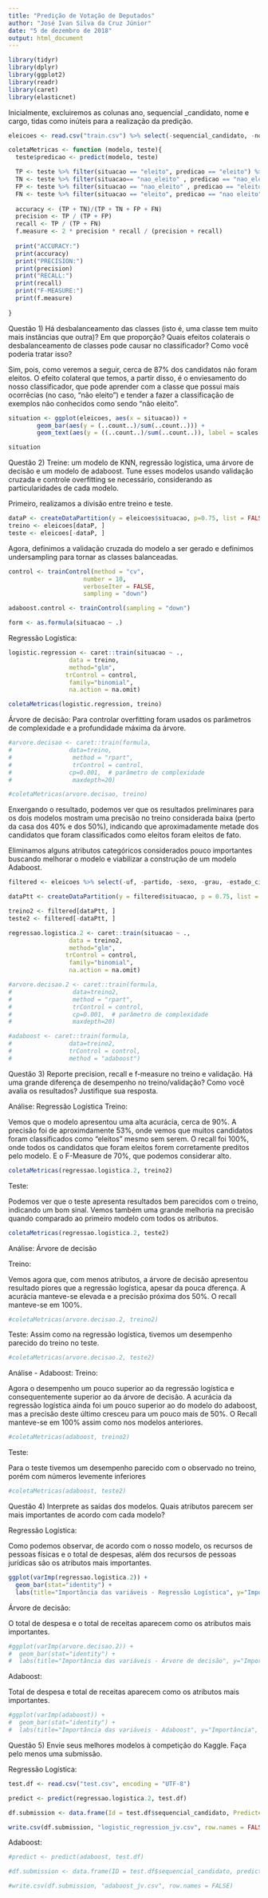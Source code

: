 ```yaml
---
title: "Predição de Votação de Deputados"
author: "José Ivan Silva da Cruz Júnior"
date: "5 de dezembro de 2018"
output: html_document
---
```


```r
library(tidyr)
library(dplyr)
library(ggplot2)
library(readr)
library(caret)
library(elasticnet)
```

Inicialmente, excluiremos as colunas ano, sequencial _candidato, nome e cargo, tidas como inúteis para a realização da predição.

```r
eleicoes <- read.csv("train.csv") %>% select(-sequencial_candidato, -nome, -ano, -cargo)

coletaMetricas <- function (modelo, teste){
  teste$predicao <- predict(modelo, teste)

  TP <- teste %>% filter(situacao == "eleito", predicao == "eleito") %>% nrow()
  TN <- teste %>% filter(situacao== "nao_eleito" , predicao == "nao_eleito" ) %>% nrow()
  FP <- teste %>% filter(situacao == "nao_eleito" , predicao == "eleito") %>% nrow() 
  FN <- teste %>% filter(situacao == "eleito", predicao == "nao eleito" ) %>% nrow()
  
  accuracy <- (TP + TN)/(TP + TN + FP + FN) 
  precision <- TP / (TP + FP)
  recall <- TP / (TP + FN)
  f.measure <- 2 * precision * recall / (precision + recall)
  
  print("ACCURACY:")
  print(accuracy)
  print("PRECISION:")
  print(precision)
  print("RECALL:")
  print(recall)
  print("F-MEASURE:")
  print(f.measure)
  
}
```

Questão 1) Há desbalanceamento das classes (isto é, uma classe tem muito mais instâncias que outra)? Em que proporção? Quais efeitos colaterais o desbalanceamento de classes pode causar no classificador? Como você poderia tratar isso? 

Sim, pois, como veremos a seguir, cerca de 87% dos candidatos não foram eleitos. O efeito colateral que temos, a partir disso, é o enviesamento do nosso classificador, que pode aprender com a classe que possui mais ocorrêcias (no caso, "não eleito") e tender a fazer a classificação de exemplos não conhecidos como sendo "não eleito".

```r
situation <- ggplot(eleicoes, aes(x = situacao)) +  
        geom_bar(aes(y = (..count..)/sum(..count..))) + 
        geom_text(aes(y = ((..count..)/sum(..count..)), label = scales::percent((..count..)/sum(..count..))), stat = "count", vjust = -0.25) + labs(title = "Proporção da situação final dos candidatos", y = "Proporção", x = "Situação do candidato")

situation
```

Questão 2) Treine: um modelo de KNN, regressão logística, uma árvore de decisão e um modelo de adaboost. Tune esses modelos usando validação cruzada e controle overfitting se necessário, considerando as particularidades de cada modelo.

Primeiro, realizamos a divisão entre treino e teste.
```r
dataP <- createDataPartition(y = eleicoes$situacao, p=0.75, list = FALSE)
treino <- eleicoes[dataP, ]
teste <- eleicoes[-dataP, ]
```

Agora, definimos a validação cruzada do modelo a ser gerado e definimos undersampling para tornar as classes balanceadas.

```r
control <- trainControl(method = "cv", 
                     number = 10, 
                     verboseIter = FALSE,
                     sampling = "down")

adaboost.control <- trainControl(sampling = "down")

form <- as.formula(situacao ~ .)
```

Regressão Logística:
```r
logistic.regression <- caret::train(situacao ~ .,
                 data = treino,
                 method="glm",
                trControl = control,
                 family="binomial",
                 na.action = na.omit)

coletaMetricas(logistic.regression, treino)
```

Árvore de decisão:
  Para controlar overfitting foram usados os parâmetros de complexidade e a profundidade máxima da árvore.

```r
#arvore.decisao <- caret::train(formula,
#                data=treino,
#                 method = "rpart",
#                 trControl = control,
#                cp=0.001,  # parâmetro de complexidade
#                 maxdepth=20)

#coletaMetricas(arvore.decisao, treino)
```

Enxergando o resultado, podemos ver que os resultados preliminares para os dois modelos mostram uma precisão no treino considerada baixa (perto da casa dos 40% e dos 50%), indicando que aproximadamente metade dos candidatos que foram classificados como eleitos foram eleitos de fato.

Eliminamos alguns atributos categóricos considerados pouco importantes buscando melhorar o modelo e viabilizar a construção de um modelo Adaboost.

```r
filtered <- eleicoes %>% select(-uf, -partido, -sexo, -grau, -estado_civil, -ocupacao)

dataPtt <- createDataPartition(y = filtered$situacao, p = 0.75, list = FALSE)

treino2 <- filtered[dataPtt, ]
teste2 <- filtered[-dataPtt, ]

regressao.logistica.2 <- caret::train(situacao ~ .,
                 data = treino2,
                 method="glm",
                trControl = control,
                 family="binomial",
                 na.action = na.omit)
```

```r
#arvore.decisao.2 <- caret::train(formula,
#                 data=treino2,
#                 method = "rpart",
#                 trControl = control,
#                 cp=0.001,  # parâmetro de complexidade
#                 maxdepth=20)

```
```r
#adaboost <- caret::train(formula,
#                data=treino2,
#                trControl = control,
#                method = "adaboost")
```
Questão 3) Reporte precision, recall e f-measure no treino e validação. Há uma grande diferença de desempenho no treino/validação? Como você avalia os resultados? Justifique sua resposta.

Análise: Regressão Logística
Treino:

Vemos que o modelo apresentou uma alta acurácia, cerca de 90%. A precisão foi de aproximdamente 53%, onde vemos que muitos candidatos foram classificados como “eleitos” mesmo sem serem. O recall foi 100%, onde todos os candidatos que foram eleitos forem corretamente preditos pelo modelo. E o F-Measure de 70%, que podemos considerar alto.

```r
coletaMetricas(regressao.logistica.2, treino2)
```

Teste:

Podemos ver que o teste apresenta resultados bem parecidos com o treino, indicando um bom sinal.
Vemos também uma grande melhoria na precisão quando comparado ao primeiro modelo com todos os atributos.
```r
coletaMetricas(regressao.logistica.2, teste2)
```

Análise: Árvore de decisão

Treino:

Vemos agora que, com menos atributos, a árvore de decisão apresentou resultado piores que a regressão logística, apesar da pouca dferença. A acurácia manteve-se elevada e a precisão próxima dos 50%. O recall manteve-se em 100%.
```r
#coletaMetricas(arvore.decisao.2, treino2)
```

Teste:
Assim como na regressão logística, tivemos um desempenho parecido do treino no teste.
```r
#coletaMetricas(arvore.decisao.2, teste2)
```

Análise - Adaboost:
Treino:

Agora o desempenho um pouco superior ao da regressão logística e consequentemente superior ao da árvore de decisão. A acurácia da regressão logística ainda foi um pouco superior ao do modelo do adaboost, mas a precisão deste último cresceu para um pouco mais de 50%. O Recall manteve-se em 100% assim como nos modelos anteriores.
```r
#coletaMetricas(adaboost, treino2)
```

Teste:

Para o teste tivemos um desempenho parecido com o observado no treino, porém com números levemente inferiores

```r
#coletaMetricas(adaboost, teste2)
```

Questão 4) Interprete as saídas dos modelos. Quais atributos parecem ser mais importantes de acordo com cada modelo?

Regressão Logística:

Como podemos observar, de acordo com o nosso modelo, os recursos de pessoas físicas e o total de despesas, além dos recursos de pessoas jurídicas são os atributos mais importantes.

```r
ggplot(varImp(regressao.logistica.2)) +
  geom_bar(stat="identity") +
  labs(title="Importância das variáveis - Regressão Logística", y="Importância", x="Variável")
```

Árvore de decisão:

O total de despesa e o total de receitas aparecem como os atributos mais importantes.

```r
#ggplot(varImp(arvore.decisao.2)) +
#  geom_bar(stat="identity") +
#  labs(title="Importância das variáveis - Árvore de decisão", y="Importância", x="Variável")
```

Adaboost:

Total de despesa e total de receitas aparecem como os atributos mais importantes. 
```r
#ggplot(varImp(adaboost)) +
#  geom_bar(stat="identity") +
#  labs(title="Importância das variáveis - Adaboost", y="Importância", x="Variável")
```


Questão 5) Envie seus melhores modelos à competição do Kaggle. Faça pelo menos uma submissão.

Regressão Logística:
```r
test.df <- read.csv("test.csv", encoding = "UTF-8")

predict <- predict(regressao.logistica.2, test.df)

df.submission <- data.frame(Id = test.df$sequencial_candidato, Predicted= predict)

write.csv(df.submission, "logistic_regression_jv.csv", row.names = FALSE)

```

Adaboost:
```r
#predict <- predict(adaboost, test.df)

#df.submission <- data.frame(ID = test.df$sequencial_candidato, prediction = predict)

#write.csv(df.submission, "adaboost_jv.csv", row.names = FALSE)
```
